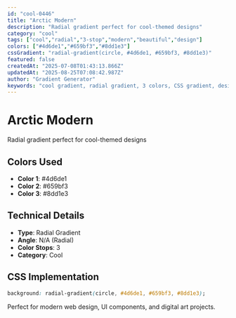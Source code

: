 ```yaml
---
id: "cool-0446"
title: "Arctic Modern"
description: "Radial gradient perfect for cool-themed designs"
category: "cool"
tags: ["cool","radial","3-stop","modern","beautiful","design"]
colors: ["#4d6de1","#659bf3","#8dd1e3"]
cssGradient: "radial-gradient(circle, #4d6de1, #659bf3, #8dd1e3)"
featured: false
createdAt: "2025-07-08T01:43:13.866Z"
updatedAt: "2025-08-25T07:08:42.987Z"
author: "Gradient Generator"
keywords: "cool gradient, radial gradient, 3 colors, CSS gradient, design, #4d6de1, #659bf3, #8dd1e3"
---
```


# Arctic Modern

Radial gradient perfect for cool-themed designs

## Colors Used
- **Color 1**: #4d6de1
- **Color 2**: #659bf3
- **Color 3**: #8dd1e3

## Technical Details
- **Type**: Radial Gradient
- **Angle**: N/A (Radial)
- **Color Stops**: 3
- **Category**: Cool

## CSS Implementation
```css
background: radial-gradient(circle, #4d6de1, #659bf3, #8dd1e3);
```

Perfect for modern web design, UI components, and digital art projects.
